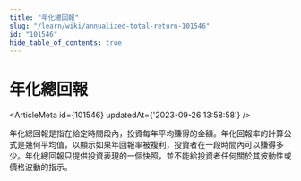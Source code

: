 ```yaml
---
title: "年化總回報"
slug: "/learn/wiki/annualized-total-return-101546"
id: "101546"
hide_table_of_contents: true
---
```



# 年化總回報

<ArticleMeta id={101546} updatedAt={'2023-09-26 13:58:58'} />
<div className='border-solid border-b border-t-0 my-4 border-[var(--ifm-color-gray-300)]' />

年化總回報是指在給定時間段內，投資每年平均賺得的金額。年化回報率的計算公式是幾何平均值，以顯示如果年回報率被複利，投資者在一段時間內可以賺得多少。年化總回報只提供投資表現的一個快照，並不能給投資者任何關於其波動性或價格波動的指示。
